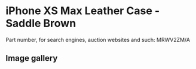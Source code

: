 
# iPhone XS Max Leather Case - Saddle Brown

Part number, for search engines, auction websites and such: MRWV2ZM/A

## Image gallery

<div style={{ width: "768px" }}>
  <GalleryComponent
    images={[
      {
        original: "/everysource/MRWV2.webp",
        thumbnail: "/everypreview/MRWV2.webp",
      },
      {
        original: "/everysource/MRWV2_AV1_GOLD.webp",
        thumbnail: "/everypreview/MRWV2_AV1_GOLD.webp",
      },
      {
        original: "/everysource/MRWV2_AV1_SILVER.webp",
        thumbnail: "/everypreview/MRWV2_AV1_SILVER.webp",
      },
      {
        original: "/everysource/MRWV2_AV1_SPACE_GRAY.webp",
        thumbnail: "/everypreview/MRWV2_AV1_SPACE_GRAY.webp",
      },
      {
        original: "/everysource/MRWV2_AV2.webp",
        thumbnail: "/everypreview/MRWV2_AV2.webp",
      }
    ]}
  />
</div>